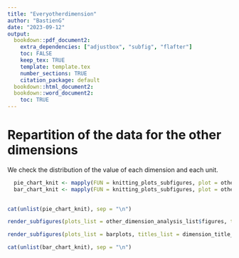 ```yaml
---
title: "Everyotherdimension"
author: "BastienG"
date: "2023-09-12"
output:
  bookdown::pdf_document2:
    extra_dependencies: ["adjustbox", "subfig", "flafter"]
    toc: FALSE
    keep_tex: TRUE
    template: template.tex
    number_sections: TRUE
    citation_package: default
  bookdown::html_document2:
  bookdown::word_document2: 
    toc: TRUE
---
```


# Repartition of the data for the other dimensions

We check the distribution of the value of each dimension and each unit.

```r

  pie_chart_knit <- mapply(FUN = knitting_plots_subfigures, plot = other_dimension_analysis_list$figures, title = other_dimension_analysis_list$dimension_title_subfigures, MoreArgs = list(folder = "Piechartdimensions", fig.pathinside = fig.path))
  bar_chart_knit <- mapply(FUN = knitting_plots_subfigures, plot = other_dimension_analysis_list$barplots, title = other_dimension_analysis_list$dimension_title_subfigures, MoreArgs = list(folder = "Barplot", fig.pathinside = fig.path))
  
```


```r

cat(unlist(pie_chart_knit), sep = "\n")

```


```r

render_subfigures(plots_list = other_dimension_analysis_list$figures, titles_list = other_dimension_analysis_list$dimension_title_subfigures, general_title = "Other dimensions")

```

```r

render_subfigures(plots_list = barplots, titles_list = dimension_title_subfigures, general_title = "Other dimensions")

```


```r
cat(unlist(bar_chart_knit), sep = "\n")
```




